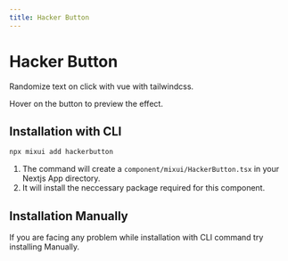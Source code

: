 ```yaml
---
title: Hacker Button
---
```

# Hacker Button

Randomize text on click with vue with tailwindcss.



<div className="flex py-6 flex-row gap-3">
<Badge label="Nextjs" />
<Badge label="Typescript" />
<Badge label="Tailwindcss" />
</div>





<ComponentPreviewWrapper>
<HackerButton label="Download Resume"/>
</ComponentPreviewWrapper>

<p className="w-full text-center">Hover on the button to preview the effect.</p> 

## Installation with CLI

```sh copy
npx mixui add hackerbutton
```

1. The command will create a `component/mixui/HackerButton.tsx` in your Nextjs App directory.
2. It will install the neccessary package required for this component.

## Installation Manually

If you are facing any problem while installation with CLI command try installing Manually. 
<ManuallInstallButton href=""/>